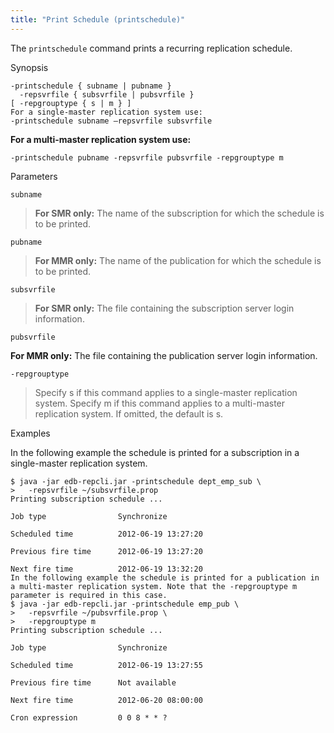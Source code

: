 ```yaml
---
title: "Print Schedule (printschedule)"
---
```


<div id="print_schedule" class="registered_link"></div>

The `printschedule` command prints a recurring replication schedule.

Synopsis

```text
-printschedule { subname | pubname }
  -repsvrfile { subsvrfile | pubsvrfile }
[ -repgrouptype { s | m } ]
For a single-master replication system use:
-printschedule subname –repsvrfile subsvrfile
```

**For a multi-master replication system use:**

`-printschedule pubname -repsvrfile pubsvrfile -repgrouptype m`

Parameters

`subname`

> **For SMR only:** The name of the subscription for which the schedule is to be printed.

`pubname`

> **For MMR only:** The name of the publication for which the schedule is to be printed.

`subsvrfile`

> **For SMR only:** The file containing the subscription server login information.

`pubsvrfile`

**For MMR only:** The file containing the publication server login information.

`-repgrouptype`

> Specify s if this command applies to a single-master replication system. Specify m if this command applies to a multi-master replication system. If omitted, the default is s.

Examples

In the following example the schedule is printed for a subscription in a single-master replication system.

```text
$ java -jar edb-repcli.jar -printschedule dept_emp_sub \
>   -repsvrfile ~/subsvrfile.prop
Printing subscription schedule ...

Job type                Synchronize

Scheduled time          2012-06-19 13:27:20

Previous fire time      2012-06-19 13:27:20

Next fire time          2012-06-19 13:32:20
In the following example the schedule is printed for a publication in a multi-master replication system. Note that the -repgrouptype m parameter is required in this case.
$ java -jar edb-repcli.jar -printschedule emp_pub \
>   -repsvrfile ~/pubsvrfile.prop \
>   -repgrouptype m
Printing subscription schedule ...

Job type                Synchronize

Scheduled time          2012-06-19 13:27:55

Previous fire time      Not available

Next fire time          2012-06-20 08:00:00

Cron expression         0 0 8 * * ?
```
